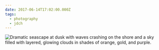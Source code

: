 ```yaml
---
date: 2017-06-14T17:02:00.000Z
tags:
  - photography
  - jdch
---
```

![Dramatic seascape at dusk with waves crashing on the shore and a sky filled with layered, glowing clouds in shades of orange, gold, and purple.](/assets/photos/20170614-IMG_7456.jpg)
